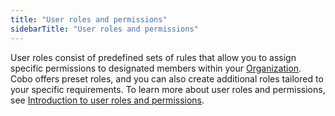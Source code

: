 ```yaml
---
title: "User roles and permissions"
sidebarTitle: "User roles and permissions"
---
```


User roles consist of predefined sets of rules that allow you to assign specific permissions to designated members within your [Organization](/en/portal/organization/introduction). Cobo offers preset roles, and you can also create additional roles tailored to your specific requirements. To learn more about user roles and permissions, see [Introduction to user roles and permissions](/en/portal/organization/roles-and-permissions).